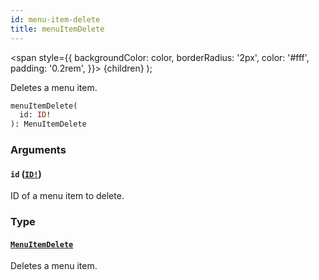 ```yaml
---
id: menu-item-delete
title: menuItemDelete
---
```


<span
style={{
      backgroundColor: color,
      borderRadius: '2px',
      color: '#fff',
      padding: '0.2rem',
    }}>
{children}
</span>
);

Deletes a menu item.

```graphql
menuItemDelete(
  id: ID!
): MenuItemDelete

```

### Arguments

#### `id` ([`ID!`](/api-reference/scalars/id.mdx))

ID of a menu item to delete.

### Type

#### [`MenuItemDelete`](/api-reference/objects/menu-item-delete.mdx)

Deletes a menu item.

